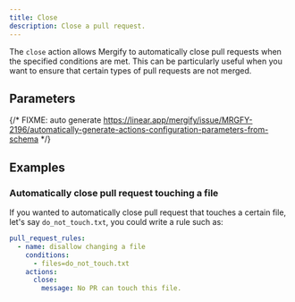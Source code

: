 ```yaml
---
title: Close
description: Close a pull request.
---
```


The `close` action allows Mergify to automatically close pull requests when 
the specified conditions are met. This can be particularly useful when you 
want to ensure that certain types of pull requests are not merged.

## Parameters

{/* FIXME: auto generate https://linear.app/mergify/issue/MRGFY-2196/automatically-generate-actions-configuration-parameters-from-schema */}

## Examples

### Automatically close pull request touching a file

If you wanted to automatically close pull request that touches a certain file,
let's say `do_not_touch.txt`, you could write a rule such as:

```yaml
pull_request_rules:
  - name: disallow changing a file
    conditions:
      - files=do_not_touch.txt
    actions:
      close:
        message: No PR can touch this file.
```